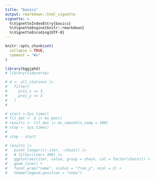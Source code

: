 ```yaml
---
title: "basics"
output: rmarkdown::html_vignette
vignette: >
  %\VignetteIndexEntry{basics}
  %\VignetteEngine{knitr::rmarkdown}
  %\VignetteEncoding{UTF-8}
---
```


```r
knitr::opts_chunk$set(
  collapse = TRUE,
  comment = "#>"
)
```

```r
library(bggjphd)
# library(tidyverse)
```


```r
# d <- all_stations |> 
#   filter(
#     proj_x <= 3,
#     proj_y <= 3
#   )
# 

```



```r
# start <-Sys.time()
# fit_dat <- d |> ms_max()
# results <- fit_dat |> ms_smooth(n_samp = 100)
# stop <- Sys.time()
# 
# stop - start
```


```r
# results |> 
#   pivot_longer(c(-iter, -chain)) |> 
#   # filter(iter> 300) |> 
#   ggplot(aes(iter, value, group = chain, col = factor(chain))) +
#   geom_line() +
#   facet_wrap("name", scales = "free_y", ncol = 2) +
#   theme(legend.position = "none")
```


